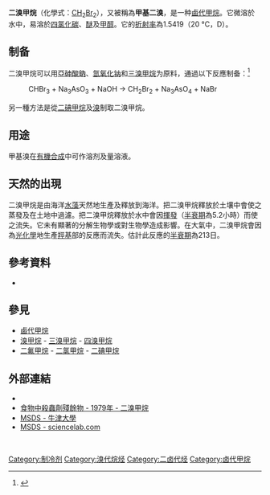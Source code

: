 {{Chembox
| ImageFile = Dibromomethane.png
| ImageSize = 120px
| ImageName = 骨架式
| IUPACName = Dibromomethane
| IUPACNameZh = 二溴甲烷
| OtherNames = 二溴化碳
|Section1={{Chembox Identifiers
| Abbreviations = {{Unbulleted list|DBM{{Citation needed|date=June 2012}}|MDB{{Citation needed|date=June 2012}}|UN 2664{{Citation needed|date=June 2012}}
}}
| CASNo = 74-95-3
| CASNo_Ref = {{cascite|correct|CAS}}
| PubChem = 3024
| ChemSpiderID = 2916
| ChemSpiderID_Ref = {{chemspidercite|correct|chemspider}}
| EINECS = 200-824-2
| UNNumber = 2664
| MeSHName = methylene+bromide
| ChEBI = 47077
| ChEBI_Ref = {{ebicite|correct|EBI}}
| RTECS = PA7350000
| Beilstein = 969143
| Gmelin = 25649
| SMILES = BrCBr
| StdInChI = 1S/CH2Br2/c2-1-3/h1H2
| StdInChI_Ref = {{stdinchicite|correct|chemspider}}
| StdInChIKey = FJBFPHVGVWTDIP-UHFFFAOYSA-N
| StdInChIKey_Ref = {{stdinchicite|correct|chemspider}}
}}
|Section2 = {{Chembox Properties
|   Formula = CH<sub>2</sub>Br<sub>2</sub>
|   MolarMass = 173.83 
|   Appearance = 低黏性清澈無色至淡黃色的重液體
|   Density = 2.4970 g/cm<sup>3</sup>，20 °C <br>
2.477 g/cm<sup>3</sup>，25 °C
|   MeltingPt = -52.7 °C
|   BoilingPt = 96.95 °C
|   Solubility = 12.5 g/l，20 °C
|   VaporPressure = 60 hPa，20 °C
  }}
| Section3 = {{Chembox Hazards
|   EUClass = 有害 ('''Xn''')<br />對自然環境危險 ('''N''')
|   MainHazards = 
|   FlashPt = 無
|   Autoignition = 
|   NFPA-H = 2
|   NFPA-F = 0
|   NFPA-R = 0
|   NFPA-O = 
|   RPhrases = {{R20}}, {{R52/53}}
|   SPhrases = {{S2}}, {{S24}}, {{S61}}
  }}
}}

'''二溴甲烷'''（化學式：[[碳|C]][[氢|H]]<sub>2</sub>[[溴|Br]]<sub>2</sub>），又被稱為'''甲基二溴'''，是一种[[鹵代甲烷|鹵代甲烷]]。它微溶於水中，易溶於[[四氯化碳|四氯化碳]]、[[醚|醚]]及[[甲醇|甲醇]]。它的[[折射率|折射率]]為1.5419（20 °C，D）。

==制备==
二溴甲烷可以用[[亞砷酸鈉|亞砷酸鈉]]、[[氫氧化钠|氫氧化钠]]和[[三溴甲烷|三溴甲烷]]为原料，通過以下反應制备：<ref>{{Cite web |url=http://www.orgsyn.org/orgsyn/prep.asp?prep=cv1p0357 |title=二溴甲烷的制备 |accessdate=2008-07-04 |archive-date=2012-05-24 |archive-url=https://web.archive.org/web/20120524060206/http://www.orgsyn.org/orgsyn/prep.asp?prep=cv1p0357 |dead-url=no }}</ref>

:CHBr<sub>3</sub> + Na<sub>3</sub>AsO<sub>3</sub> + NaOH → CH<sub>2</sub>Br<sub>2</sub> + Na<sub>3</sub>AsO<sub>4</sub> + NaBr

另一種方法是從[[二碘甲烷|二碘甲烷]]及[[溴|溴]]制取二溴甲烷。

==用途==
甲基溴在[[有機合成|有機合成]]中可作溶剂及量溶液。

==天然的出現==
二溴甲烷是由海洋[[水藻|水藻]]天然地生產及釋放到海洋。把二溴甲烷釋放於土壤中會使之蒸發及在土地中過濾。把二溴甲烷釋放於水中會因[[揮發|揮發]]（[[半衰期|半衰期]]為5.2小時）而使之流失。它未有顯著的分解生物學或對生物學造成影響。在大氣中，二溴甲烷會因為[[光化學|光化學]]地生產[[羥基|羥基]]部的反應而流失。估計此反應的[[半衰期|半衰期]]為213日。

==參考資料==
<references/>
* {{cite journal | author = Podsiadlo M., Dziubek K., Szafranski M., Katrusiak A. | date = December 2006 | title = Molecular interactions in crystalline dibromomethane and diiodomethane, and the stabilities of their high-pressure and low-temperature phases | journal = Acta Cryst. | volume = B62 | issue = 6 | pages = 1090-1098(9) | pmid = | doi = 10.1107/S0108768106034963 | url = http://scripts.iucr.org/cgi-bin/paper?bk5037 | accessdate = 2007-06-29}}

==參見==
* [[鹵代甲烷|鹵代甲烷]]
* [[溴甲烷|溴甲烷]] - [[三溴甲烷|三溴甲烷]] - [[四溴甲烷|四溴甲烷]]
* [[二氟甲烷|二氟甲烷]] - [[二氯甲烷|二氯甲烷]] - [[二碘甲烷|二碘甲烷]]

==外部連結==
* {{ICSC|0354|03}}
* [http://www.inchem.org/documents/jmpr/jmpmono/v079pr19.htm 食物中殺蟲劑殘餘物 - 1979年 - 二溴甲烷]{{Wayback|url=http://www.inchem.org/documents/jmpr/jmpmono/v079pr19.htm |date=20190923125553 }}
* [http://ptcl.chem.ox.ac.uk/MSDS/ME/methylene_bromide.html MSDS - 牛津大學]{{Wayback|url=http://ptcl.chem.ox.ac.uk/MSDS/ME/methylene_bromide.html |date=20071011105914 }}
* [http://www.sciencelab.com/xMSDS-Methylene_bromide-9926059 MSDS - sciencelab.com]{{Wayback|url=http://www.sciencelab.com/xMSDS-Methylene_bromide-9926059 |date=20100102174433 }}

<br>
{{卤代甲烷}}


[[Category:制冷剂|Category:制冷剂]]
[[Category:溴代烷烃|Category:溴代烷烃]]
[[Category:二卤代烃|Category:二卤代烃]]
[[Category:卤代甲烷|Category:卤代甲烷]]